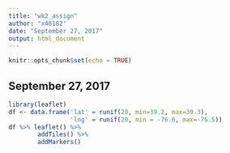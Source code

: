 ```yaml
---
title: "wk2_assign"
author: "x46182"
date: "September 27, 2017"
output: html_document
---
```


```r
knitr::opts_chunk$set(echo = TRUE)
```

## September 27, 2017

```r
library(leaflet)
df <- data.frame('lat' = runif(20, min=39.2, max=39.3), 
                 'lng' = runif(20, min = -76.6, max=-76.5))
df %>% leaflet() %>%
        addTiles() %>%
        addMarkers()
```



